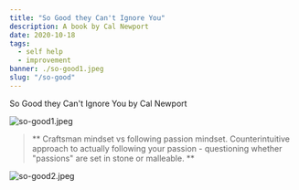 ---
title: "So Good they Can't Ignore You"
description: A book by Cal Newport
date: 2020-10-18
tags:
  - self help
  - improvement
banner: ./so-good1.jpeg
slug: "/so-good"
---

So Good they Can't Ignore You by Cal Newport

![so-good1.jpeg](so-good1.jpeg)

> ** Craftsman mindset vs following passion mindset. Counterintuitive approach to actually following your passion - questioning whether "passions" are set in stone or malleable. **

![so-good2.jpeg](so-good2.jpeg)